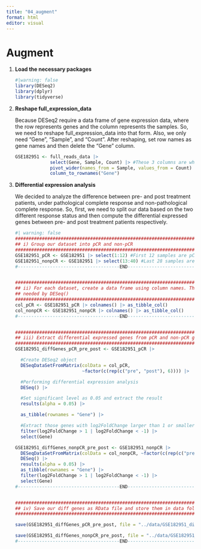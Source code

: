 ```yaml
---
title: "04_augment"
format: html
editor: visual
---
```


# Augment

1.  **Load the necessary packages**

    ```r
    #|warning: false
    library(DESeq2)
    library(dplyr)
    library(tidyverse)

    ```

2.  **Reshape full_expression_data**

    Because DESeq2 require a data frame of gene expression data, where the row represents genes and the column represents the samples. So, we need to reshape full_expression_data into that form. Also, we only need "Gene", "Sample", and "Count". After reshaping, set row names as gene names and then delete the "Gene" column.

    ```r
    GSE182951 <- full_reads_data |> 
                 select(Gene, Sample, Count) |> #These 3 columns are what we need
                 pivot_wider(names_from = Sample, values_from = Count) |>  
                 column_to_rownames("Gene") 
    ```

3.  **Differential expression analysis**

    We decided to analyze the difference between pre- and post treatment patients, under pathological complete response and non-pathological complete response. So, first, we need to split our data based on the two different response status and then compute the differential expressed genes between pre- and post treatment patients respectively.

    ```r
    #| warning: false
    ########################################################################################
    ## i) Group our dataset into pCR and non-pCR
    ########################################################################################
    GSE182951_pCR <- GSE182951 |> select(1:12) #First 12 samples are pCR
    GSE182951_nonpCR <- GSE182951 |> select(13:40) #Last 28 samples are non-pCR
    #--------------------------------------END----------------------------------------------


    ########################################################################################
    ## ii) For each dataset, create a data frame using column names. This data frame is 
    ## needed by DESeq()
    ########################################################################################
    col_pCR <- GSE182951_pCR |> colnames() |> as_tibble_col()
    col_nonpCR <- GSE182951_nonpCR |> colnames() |> as_tibble_col()
    #--------------------------------------END----------------------------------------------


    ########################################################################################
    ## iii) Extract differential expressed genes from pCR and non-pCR group, respectively
    ########################################################################################
    GSE182951_diffGenes_pCR_pre_post <- GSE182951_pCR |>
      
      #Create DESeq2 object
      DESeqDataSetFromMatrix(colData = col_pCR, 
                             ~factor(c(rep(c("pre", "post"), 6)))) |>
      
      #Performing differential expression analysis
      DESeq() |>
      
      #Set significant level as 0.05 and extract the result
      results(alpha = 0.05) |>
      
      as_tibble(rownames = "Gene") |>
      
      #Extract those genes with log2FoldChange larger than 1 or smaller than -1
      filter(log2FoldChange > 1 | log2FoldChange < -1) |> 
      select(Gene)

    GSE182951_diffGenes_nonpCR_pre_post <- GSE182951_nonpCR |>
      DESeqDataSetFromMatrix(colData = col_nonpCR, ~factor(c(rep(c("pre", "post"), 14)))) |>
      DESeq() |>
      results(alpha = 0.05) |>
      as_tibble(rownames = "Gene") |>
      filter(log2FoldChange > 1 | log2FoldChange < -1) |> 
      select(Gene)
    #--------------------------------------END----------------------------------------------


    ########################################################################################
    ## iv) Save our diff genes as RData file and store them in data folder
    ########################################################################################

    save(GSE182951_diffGenes_pCR_pre_post, file = "../data/GSE182951_diff_pCR_pre_post_genes.RData")

    save(GSE182951_diffGenes_nonpCR_pre_post, file = "../data/GSE182951_diff_nonpCR_pre_post_genes.RData")
    #--------------------------------------END----------------------------------------------
    ```
